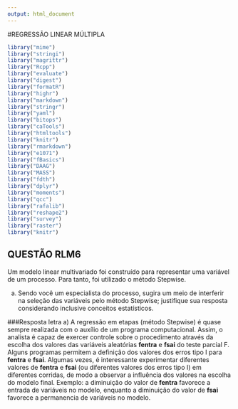 ```yaml
---
output: html_document
---
```

#REGRESSÃO LINEAR MÚLTIPLA
```r
library("mime")
library("stringi")
library("magrittr") 
library("Rcpp")
library("evaluate")
library("digest")
library("formatR")
library("highr")
library("markdown")
library("stringr")
library("yaml")
library("bitops")
library("caTools")
library("htmltools")
library("knitr")
library("rmarkdown")
library("e1071")
library("fBasics")
library("DAAG")
library("MASS")
library("fdth")
library("dplyr")
library("moments")
library("qcc")
library("rafalib")
library("reshape2")
library("survey")
library("raster")
library("knitr")
```

## QUESTÃO RLM6
Um modelo linear multivariado foi construído para representar uma variável de um processo. Para tanto, foi utilizado o método Stepwise. 

a) Sendo você um especialista do processo, sugira um meio de interferir na seleção das variáveis pelo método Stepwise; justifique sua resposta considerando inclusive conceitos estatísticos.

###Resposta letra a)
A regressão em etapas (método Stepwise) é quase sempre realizada com o auxílio de um programa computacional. Assim, o analista é capaz de exercer controle sobre o procedimento através da escolha dos valores das variáveis aleatórias **fentra** e **fsai** do teste parcial F. Alguns programas permitem a definição dos valores dos erros tipo I para **fentra** e **fsai**. Algumas vezes, é interessante experimentar diferentes valores de **fentra** e **fsai** (ou diferentes valores dos erros tipo I) em diferentes corridas, de modo a observar a influência dos valores na escolha do modelo final. Exemplo: a diminuição do valor de **fentra** favorece a entrada de variáveis no modelo, enquanto a diminuição do valor de **fsai** favorece a permanencia de variáveis no modelo.